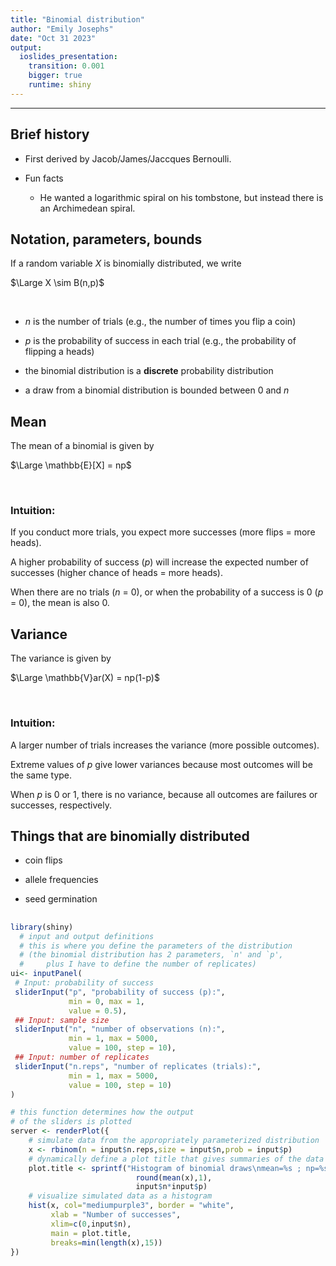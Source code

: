 ```yaml
---
title: "Binomial distribution"
author: "Emily Josephs"
date: "Oct 31 2023"
output:
  ioslides_presentation:
    transition: 0.001
    bigger: true
    runtime: shiny
---
```

<!-- to run this shiny demo of the binomial distribution -->
<!-- enter the following command into R's console:		 -->
<!-- rmarkdown::run("binomial_shiny_demo.Rmd") 	 		 -->
<!-- 											 		 -->
<!-- more info at and lots of tutorials/resources 		 -->
<!-- at http://shiny.rstudio.com/articles/#first-app	 -->


***

## Brief history {.build}

 - First derived by Jacob/James/Jaccques Bernoulli.
 
 - Fun facts
	+ He wanted a logarithmic spiral on his tombstone, but instead there is an Archimedean spiral.
 
## Notation, parameters, bounds

If a random variable $X$ is binomially distributed, we write 

<div class="centered">
$\Large X \sim B(n,p)$
</div>

\

 - $n$ is the number of trials (e.g., the number of times you flip a coin)

 - $p$ is the probability of success in each trial (e.g., the probability of flipping a heads)

 - the binomial distribution is a **discrete** probability distribution
 
 - a draw from a binomial distribution is bounded between 0 and $n$
 
## Mean

The mean of a binomial is given by 

<div class="centered">
$\Large \mathbb{E}[X] = np$
</div> 

\

### Intuition:
If you conduct more trials, you expect more successes (more flips = more heads).

A higher probability of success ($p$) will increase the expected number of successes (higher chance of heads = more heads).

When there are no trials ($n$ = 0), or when the probability of a success is 0 ($p$ = 0), 
the mean is also 0.

## Variance
The variance is given by

<div class="centered">
$\Large \mathbb{V}ar(X) = np(1-p)$
</div>

\

### Intuition:
A larger number of trials increases the variance (more possible outcomes).

Extreme values of $p$ give lower variances because most outcomes will be the same type.

When $p$ is 0 or 1, there is no variance, because all outcomes are failures or successes, respectively.

## Things that are binomially distributed

 - coin flips
 
 - allele frequencies
 
 - seed germination 

##
```r
library(shiny)
  # input and output definitions
  # this is where you define the parameters of the distribution
  # (the binomial distribution has 2 parameters, `n' and `p',
  #		plus I have to define the number of replicates)
ui<- inputPanel(
 # Input: probability of success
 sliderInput("p", "probability of success (p):",
             min = 0, max = 1,
             value = 0.5),
 ## Input: sample size
 sliderInput("n", "number of observations (n):",
             min = 1, max = 5000,
             value = 100, step = 10),
 ## Input: number of replicates
 sliderInput("n.reps", "number of replicates (trials):",
             min = 1, max = 5000,
             value = 100, step = 10)
)

# this function determines how the output 
# of the sliders is plotted
server <- renderPlot({
  	# simulate data from the appropriately parameterized distribution
    x <- rbinom(n = input$n.reps,size = input$n,prob = input$p)
	# dynamically define a plot title that gives summaries of the data
	plot.title <- sprintf("Histogram of binomial draws\nmean=%s ; np=%s",
							round(mean(x),1),
							input$n*input$p)
  	# visualize simulated data as a histogram
    hist(x, col="mediumpurple3", border = "white",
         xlab = "Number of successes",
         xlim=c(0,input$n),
         main = plot.title,
         breaks=min(length(x),15))
})



```


